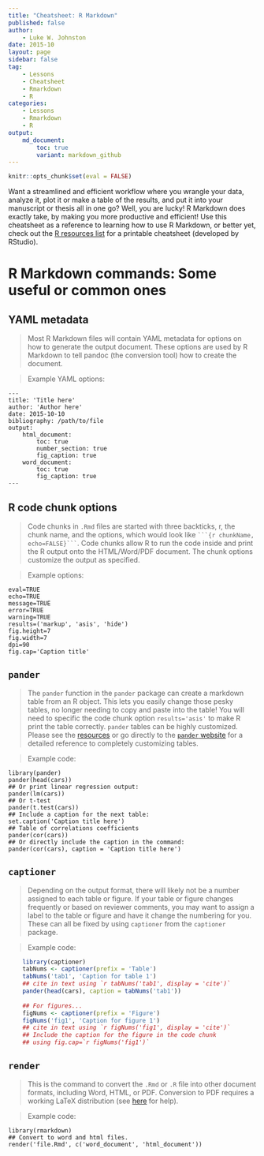 ```yaml
---
title: "Cheatsheet: R Markdown"
published: false
author:
    - Luke W. Johnston
date: 2015-10
layout: page
sidebar: false
tag:
    - Lessons
    - Cheatsheet
    - Rmarkdown
    - R
categories:
    - Lessons
    - Rmarkdown
    - R
output:
    md_document:
        toc: true
        variant: markdown_github
---
```


```r
knitr::opts_chunk$set(eval = FALSE)
```

Want a streamlined and efficient workflow where you wrangle your data, analyze
it, plot it or make a table of the results, and put it into your manuscript or
thesis all in one go? Well, you are lucky! R Markdown does exactly take, by
making you more productive and efficient! Use this cheatsheet as a reference to
learning how to use R Markdown, or better yet, check out the [R resources list](../resources/) 
for a printable cheatsheet (developed by RStudio).

# R Markdown commands: Some useful or common ones #

## YAML metadata ##

> Most R Markdown files will contain YAML metadata for options on how to
generate the output document. These options are used by R Markdown to tell
pandoc (the conversion tool) how to create the document.

> Example YAML options:

    ---
    title: 'Title here'
    author: 'Author here'
    date: 2015-10-10
    bibliography: /path/to/file
    output:
        html_document:
            toc: true
            number_section: true
            fig_caption: true
        word_document:
            toc: true
            fig_caption: true
    ---

## R code chunk options ##

> Code chunks in `.Rmd` files are started with three backticks, r, the chunk
name, and the options, which would look like ` ```{r chunkName, echo=FALSE}``` `.
Code chunks allow R to run the code inside and print the R output onto the
HTML/Word/PDF document. The chunk options customize the output as specified.

> Example options:

    eval=TRUE
    echo=TRUE
    message=TRUE
    error=TRUE
    warning=TRUE
    results=('markup', 'asis', 'hide')
    fig.height=7
    fig.width=7
    dpi=90
    fig.cap='Caption title'

## `pander` ##

> The `pander` function in the `pander` package can create a markdown table from
an R object. This lets you easily change those pesky tables, no longer needing
to copy and paste into the table!  You will need to specific the code chunk
option `results='asis'` to make R print the table correctly.  `pander` tables
can be highly customized. Please see the [resources](../resources/) or go
directly to the [`pander` website](http://rapporter.github.io/pander/) for a
detailed reference to completely customizing tables.

> Example code:

    library(pander)    
    pander(head(cars))
    ## Or print linear regression output:
    pander(lm(cars))
    ## Or t-test
    pander(t.test(cars))
    ## Include a caption for the next table:
    set.caption('Caption title here')
    ## Table of correlations coefficients
    pander(cor(cars))
    ## Or directly include the caption in the command:
    pander(cor(cars), caption = 'Caption title here')

## `captioner` ##

> Depending on the output format, there will likely not be a number assigned to
each table or figure. If your table or figure changes frequently or based on
reviewer comments, you may want to assign a label to the table or figure and
have it change the numbering for you. These can all be fixed by using
`captioner` from the `captioner` package.

> Example code:

```r
    library(captioner)
    tabNums <- captioner(prefix = 'Table')
    tabNums('tab1', 'Caption for table 1')
    ## cite in text using `r tabNums('tab1', display = 'cite')`
    pander(head(cars), caption = tabNums('tab1'))
    
    ## For figures...
    figNums <- captioner(prefix = 'Figure')
    figNums('fig1', 'Caption for figure 1')
    ## cite in text using `r figNums('fig1', display = 'cite')`
    ## Include the caption for the figure in the code chunk
    ## using fig.cap=`r figNums('fig1')`
```

## `render` ##

> This is the command to convert the `.Rmd` or `.R` file into other document
formats, including Word, HTML, or PDF. Conversion to PDF requires a working
LaTeX distribution (see [here](https://www.latex-project.org/) for help).

> Example code:

    library(rmarkdown)
    ## Convert to word and html files.
    render('file.Rmd', c('word_document', 'html_document'))
